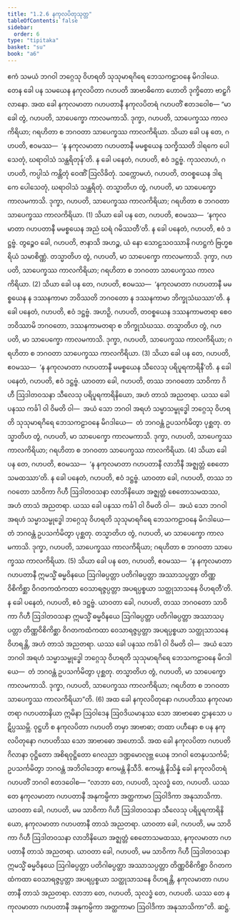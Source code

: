 ```yaml
---
title: "1.2.6 နကုလပိတုသုတ္တ"
tableOfContents: false
sidebar:
  order: 6
type: "tipitaka"
basket: "su"
book: "a6"
---
```



<DynamicBreadcrumb />

<Division number="16" book="a6" e="ch" v="16" p="261">

<Paragraph number="83" book="a6">
ဧကံ သမယံ ဘဂဝါ ဘဂ္ဂေသု ဝိဟရတိ သုသုမာရဂိရေ ဘေသကဠာဝနေ မိဂဒါယေ. တေန ခေါ ပန သမယေန နကုလပိတာ ဂဟပတိ အာဗာဓိကော ဟောတိ ဒုက္ခိတော ဗာဠှဂိလာနော. အထ ခေါ နကုလမာတာ ဂဟပတာနီ နကုလပိတရံ ဂဟပတိံ ဧတဒဝေါစ—
</Paragraph>

<Paragraph number="84" book="a6">
“မာ ခေါ တွံ, ဂဟပတိ, သာပေက္ခော ကာလမကာသိ. ဒုက္ခာ, ဂဟပတိ, သာပေက္ခဿ ကာလကိရိယာ; ဂရဟိတာ စ ဘဂဝတာ သာပေက္ခဿ ကာလကိရိယာ. သိယာ ခေါ ပန တေ, ဂဟပတိ, ဧဝမဿ—  ‘န နကုလမာတာ ဂဟပတာနီ မမစ္စယေန သက္ခိဿတိ ဒါရကေ ပေါသေတုံ, ဃရာဝါသံ သန္ထရိတုန်’တိ. န ခေါ ပနေတံ, ဂဟပတိ, ဧဝံ ဒဋ္ဌဗ္ဗံ. ကုသလာဟံ, ဂဟပတိ, ကပ္ပါသံ ကန္တိတုံ ဝေဏိံ ဩလိခိတုံ. သက္ကောမဟံ, ဂဟပတိ, တဝစ္စယေန ဒါရကေ ပေါသေတုံ, ဃရာဝါသံ သန္ထရိတုံ. တသ္မာတိဟ တွံ, ဂဟပတိ, မာ သာပေက္ခော ကာလမကာသိ. ဒုက္ခာ, ဂဟပတိ, သာပေက္ခဿ ကာလကိရိယာ; ဂရဟိတာ စ ဘဂဝတာ သာပေက္ခဿ ကာလကိရိယာ. (1)
</Paragraph>

<Paragraph number="85" book="a6">
သိယာ ခေါ ပန တေ, ဂဟပတိ, ဧဝမဿ—  ‘နကုလမာတာ ဂဟပတာနီ မမစ္စယေန အညံ ဃရံ ဂမိဿတီ’တိ. န ခေါ ပနေတံ, ဂဟပတိ, ဧဝံ ဒဋ္ဌဗ္ဗံ. တွဉ္စေဝ ခေါ, ဂဟပတိ, ဇာနာသိ အဟဉ္စ, ယံ နော သောဠသဝဿာနိ ဂဟဋ္ဌကံ ဗြဟ္မစရိယံ သမာစိဏ္ဏံ. တသ္မာတိဟ တွံ, ဂဟပတိ, မာ သာပေက္ခော ကာလမကာသိ. ဒုက္ခာ, ဂဟပတိ, သာပေက္ခဿ ကာလကိရိယာ; ဂရဟိတာ စ ဘဂဝတာ သာပေက္ခဿ ကာလကိရိယာ. (2)
</Paragraph>

<Paragraph number="86" book="a6">
သိယာ ခေါ ပန တေ, ဂဟပတိ, ဧဝမဿ—  ‘နကုလမာတာ ဂဟပတာနီ မမစ္စယေန န ဒဿနကာမာ ဘဝိဿတိ ဘဂဝတော န ဒဿနကာမာ ဘိက္ခုသံဃဿာ’တိ. န ခေါ ပနေတံ, ဂဟပတိ, ဧဝံ ဒဋ္ဌဗ္ဗံ. အဟဉှိ, ဂဟပတိ, တဝစ္စယေန ဒဿနကာမတရာ စေဝ ဘဝိဿာမိ ဘဂဝတော, ဒဿနကာမတရာ စ ဘိက္ခုသံဃဿ. တသ္မာတိဟ တွံ, ဂဟပတိ, မာ သာပေက္ခော ကာလမကာသိ. ဒုက္ခာ, ဂဟပတိ, သာပေက္ခဿ ကာလကိရိယာ; ဂရဟိတာ စ ဘဂဝတာ သာပေက္ခဿ ကာလကိရိယာ. (3)
</Paragraph>

<Paragraph number="87" book="a6">
သိယာ ခေါ ပန တေ, ဂဟပတိ, ဧဝမဿ—  ‘န နကုလမာတာ ဂဟပတာနီ မမစ္စယေန သီလေသု ပရိပူရကာရိနီ’တိ. န ခေါ ပနေတံ, ဂဟပတိ, ဧဝံ ဒဋ္ဌဗ္ဗံ. ယာဝတာ ခေါ, ဂဟပတိ, တဿ ဘဂဝတော သာဝိကာ ဂိဟီ ဩဒါတဝသနာ သီလေသု ပရိပူရကာရိနိယော, အဟံ တာသံ အညတရာ. ယဿ ခေါ ပနဿ ကင်္ခါ ဝါ ဝိမတိ ဝါ—  အယံ သော ဘဂဝါ အရဟံ သမ္မာသမ္ဗုဒ္ဓေါ ဘဂ္ဂေသု ဝိဟရတိ သုသုမာရဂိရေ ဘေသကဠာဝနေ မိဂဒါယေ—  တံ ဘဂဝန္တံ ဥပသင်္ကမိတွာ ပုစ္ဆတု. တသ္မာတိဟ တွံ, ဂဟပတိ, မာ သာပေက္ခော ကာလမကာသိ. ဒုက္ခာ, ဂဟပတိ, သာပေက္ခဿ ကာလကိရိယာ; ဂရဟိတာ စ ဘဂဝတာ သာပေက္ခဿ ကာလကိရိယာ. (4)
</Paragraph>

<Paragraph number="88" book="a6">
သိယာ ခေါ ပန တေ, ဂဟပတိ, ဧဝမဿ—  ‘န နကုလမာတာ ဂဟပတာနီ လာဘိနီ အဇ္ဈတ္တံ စေတောသမထဿာ’တိ. န ခေါ ပနေတံ, ဂဟပတိ, ဧဝံ ဒဋ္ဌဗ္ဗံ. ယာဝတာ ခေါ, ဂဟပတိ, တဿ ဘဂဝတော သာဝိကာ ဂိဟီ ဩဒါတဝသနာ လာဘိနိယော အဇ္ဈတ္တံ စေတောသမထဿ, အဟံ တာသံ အညတရာ. ယဿ ခေါ ပနဿ ကင်္ခါ ဝါ ဝိမတိ ဝါ—  အယံ သော ဘဂဝါ အရဟံ သမ္မာသမ္ဗုဒ္ဓေါ ဘဂ္ဂေသု ဝိဟရတိ သုသုမာရဂိရေ ဘေသကဠာဝနေ မိဂဒါယေ—  တံ ဘဂဝန္တံ ဥပသင်္ကမိတွာ ပုစ္ဆတု. တသ္မာတိဟ တွံ, ဂဟပတိ, မာ သာပေက္ခော ကာလမကာသိ. ဒုက္ခာ, ဂဟပတိ, သာပေက္ခဿ ကာလကိရိယာ; ဂရဟိတာ စ ဘဂဝတာ သာပေက္ခဿ ကာလကိရိယာ. (5)
</Paragraph>

<Paragraph number="89" book="a6">
သိယာ ခေါ ပန တေ, ဂဟပတိ, ဧဝမဿ—  ‘န နကုလမာတာ ဂဟပတာနီ ဣမသ္မိံ ဓမ္မဝိနယေ ဩဂါဓပ္ပတ္တာ ပတိဂါဓပ္ပတ္တာ အဿာသပ္ပတ္တာ တိဏ္ဏဝိစိကိစ္ဆာ ဝိဂတကထံကထာ ဝေသာရဇ္ဇပ္ပတ္တာ အပရပ္ပစ္စယာ သတ္ထုသာသနေ ဝိဟရတီ’တိ. န ခေါ ပနေတံ, ဂဟပတိ, ဧဝံ ဒဋ္ဌဗ္ဗံ. ယာဝတာ ခေါ, ဂဟပတိ, တဿ ဘဂဝတော သာဝိကာ ဂိဟီ ဩဒါတဝသနာ ဣမသ္မိံ ဓမ္မဝိနယေ ဩဂါဓပ္ပတ္တာ ပတိဂါဓပ္ပတ္တာ အဿာသပ္ပတ္တာ တိဏ္ဏဝိစိကိစ္ဆာ ဝိဂတကထံကထာ ဝေသာရဇ္ဇပ္ပတ္တာ အပရပ္ပစ္စယာ သတ္ထုသာသနေ ဝိဟရန္တိ, အဟံ တာသံ အညတရာ. ယဿ ခေါ ပနဿ ကင်္ခါ ဝါ ဝိမတိ ဝါ—  အယံ သော ဘဂဝါ အရဟံ သမ္မာသမ္ဗုဒ္ဓေါ ဘဂ္ဂေသု ဝိဟရတိ သုသုမာရဂိရေ ဘေသကဠာဝနေ မိဂဒါယေ—  တံ ဘဂဝန္တံ ဥပသင်္ကမိတွာ ပုစ္ဆတု. တသ္မာတိဟ တွံ, ဂဟပတိ, မာ သာပေက္ခော ကာလမကာသိ. ဒုက္ခာ, ဂဟပတိ, သာပေက္ခဿ ကာလကိရိယာ; ဂရဟိတာ စ ဘဂဝတာ သာပေက္ခဿ ကာလကိရိယာ”တိ. (6)
</Paragraph>

<Paragraph number="90" book="a6">
အထ ခေါ နကုလပိတုနော ဂဟပတိဿ နကုလမာတရာ ဂဟပတာနိယာ ဣမိနာ ဩဝါဒေန ဩဝဒိယမာနဿ သော အာဗာဓော ဌာနသော ပဋိပ္ပဿမ္ဘိ. ဝုဋ္ဌဟိ စ နကုလပိတာ ဂဟပတိ တမှာ အာဗာဓာ; တထာ ပဟီနော စ ပန နကုလပိတုနော ဂဟပတိဿ သော အာဗာဓော အဟောသိ. အထ ခေါ နကုလပိတာ ဂဟပတိ ဂိလာနာ ဝုဋ္ဌိတော အစိရဝုဋ္ဌိတော ဂေလညာ ဒဏ္ဍမောလုဗ္ဘ ယေန ဘဂဝါ တေနုပသင်္ကမိ; ဥပသင်္ကမိတွာ ဘဂဝန္တံ အဘိဝါဒေတွာ ဧကမန္တံ နိသီဒိ. ဧကမန္တံ နိသိန္နံ ခေါ နကုလပိတရံ ဂဟပတိံ ဘဂဝါ ဧတဒဝေါစ—
</Paragraph>

<Paragraph number="91" book="a6">
“လာဘာ တေ, ဂဟပတိ, သုလဒ္ဓံ တေ, ဂဟပတိ. ယဿ တေ နကုလမာတာ ဂဟပတာနီ အနုကမ္ပိကာ အတ္ထကာမာ ဩဝါဒိကာ အနုသာသိကာ. ယာဝတာ ခေါ, ဂဟပတိ, မမ သာဝိကာ ဂိဟီ ဩဒါတဝသနာ သီလေသု ပရိပူရကာရိနိယော, နကုလမာတာ ဂဟပတာနီ တာသံ အညတရာ. ယာဝတာ ခေါ, ဂဟပတိ, မမ သာဝိကာ ဂိဟီ ဩဒါတဝသနာ လာဘိနိယော အဇ္ဈတ္တံ စေတောသမထဿ, နကုလမာတာ ဂဟပတာနီ တာသံ အညတရာ. ယာဝတာ ခေါ, ဂဟပတိ, မမ သာဝိကာ ဂိဟီ ဩဒါတဝသနာ ဣမသ္မိံ ဓမ္မဝိနယေ ဩဂါဓပ္ပတ္တာ ပတိဂါဓပ္ပတ္တာ အဿာသပ္ပတ္တာ တိဏ္ဏဝိစိကိစ္ဆာ ဝိဂတကထံကထာ ဝေသာရဇ္ဇပ္ပတ္တာ အပရပ္ပစ္စယာ သတ္ထုသာသနေ ဝိဟရန္တိ, နကုလမာတာ ဂဟပတာနီ တာသံ အညတရာ. လာဘာ တေ, ဂဟပတိ, သုလဒ္ဓံ တေ, ဂဟပတိ. ယဿ တေ နကုလမာတာ ဂဟပတာနီ အနုကမ္ပိကာ အတ္ထကာမာ ဩဝါဒိကာ အနုသာသိကာ”တိ.

</Paragraph>
</Division>

<Paragraph number="92" type="center" book="a6">
ဆဋ္ဌံ.
</Paragraph>